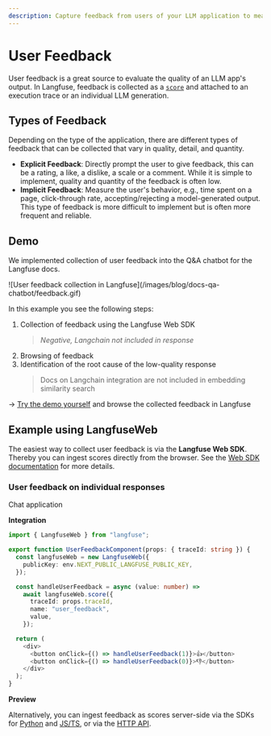 ```yaml
---
description: Capture feedback from users of your LLM application to measure overall quality and establish a baseline for your automated evaluations.
---
```



# User Feedback

User feedback is a great source to evaluate the quality of an LLM app's output. In Langfuse, feedback is collected as a [`score`](/docs/scores) and attached to an execution trace or an individual LLM generation.

## Types of Feedback

Depending on the type of the application, there are different types of feedback that can be collected that vary in quality, detail, and quantity.

- **Explicit Feedback**: Directly prompt the user to give feedback, this can be a rating, a like, a dislike, a scale or a comment. While it is simple to implement, quality and quantity of the feedback is often low.
- **Implicit Feedback**: Measure the user's behavior, e.g., time spent on a page, click-through rate, accepting/rejecting a model-generated output. This type of feedback is more difficult to implement but is often more frequent and reliable.

## Demo

We implemented collection of user feedback into the Q&A chatbot for the Langfuse docs.

<Frame>
  ![User feedback collection in
  Langfuse](/images/blog/docs-qa-chatbot/feedback.gif)
</Frame>

In this example you see the following steps:

1. Collection of feedback using the Langfuse Web SDK
   > _Negative, Langchain not included in response_
2. Browsing of feedback
3. Identification of the root cause of the low-quality response
   > Docs on Langchain integration are not included in embedding similarity search

→ [Try the demo yourself](/docs/demo) and browse the collected feedback in Langfuse

## Example using LangfuseWeb

The easiest way to collect user feedback is via the **Langfuse Web SDK**. Thereby you can ingest scores directly from the browser. See the [Web SDK documentation](/docs/sdk/typescript-web) for more details.

<div className="mt-5 px-3 py-2 ring-1 rounded ring-gray-400">

<h3 className="text-xl font-bold">User feedback on individual responses</h3>
<span className="text-sm">Chat application</span>

<div className="mt-5 grid grid-cols-1 lg:grid-cols-2 gap-4">
<div className="flex-1">

**Integration**

<div className="text-xs mt-2">

```typescript {1, 9, 17-18} filename="UserFeedbackComponent.tsx"
import { LangfuseWeb } from "langfuse";

export function UserFeedbackComponent(props: { traceId: string }) {
  const langfuseWeb = new LangfuseWeb({
    publicKey: env.NEXT_PUBLIC_LANGFUSE_PUBLIC_KEY,
  });

  const handleUserFeedback = async (value: number) =>
    await langfuseWeb.score({
      traceId: props.traceId,
      name: "user_feedback",
      value,
    });

  return (
    <div>
      <button onClick={() => handleUserFeedback(1)}>👍</button>
      <button onClick={() => handleUserFeedback(0)}>👎</button>
    </div>
  );
}
```

</div>

</div>
<div className="flex-1">

**Preview**

<FeedbackPreview />

</div>
</div>
</div>

Alternatively, you can ingest feedback as scores server-side via the SDKs for [Python](/docs/sdk/python) and [JS/TS](/docs/sdk/typescript), or via the [HTTP API](/docs/api).
